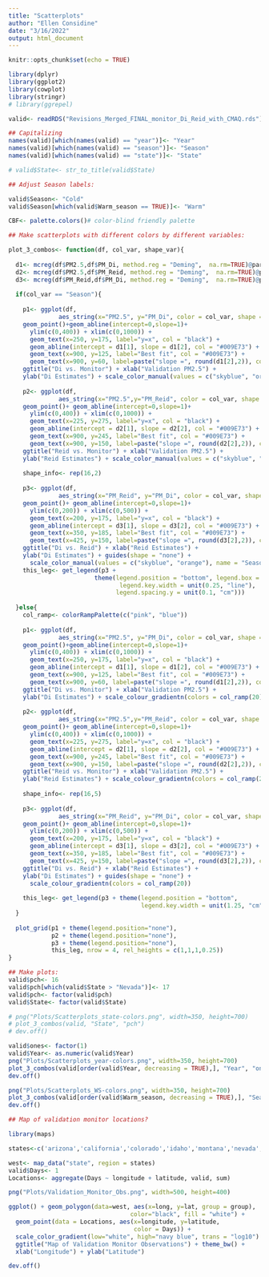 ---
title: "Scatterplots"
author: "Ellen Considine"
date: "3/16/2022"
output: html_document
---

```{r setup, include=FALSE}
knitr::opts_chunk$set(echo = TRUE)
```

```{r}
library(dplyr)
library(ggplot2)
library(cowplot)
library(stringr)
# library(ggrepel)

valid<- readRDS("Revisions_Merged_FINAL_monitor_Di_Reid_with_CMAQ.rds")

## Capitalizing
names(valid)[which(names(valid) == "year")]<- "Year"
names(valid)[which(names(valid) == "season")]<- "Season"
names(valid)[which(names(valid) == "state")]<- "State"

# valid$State<- str_to_title(valid$State)

## Adjust Season labels:

valid$Season<- "Cold"
valid$Season[which(valid$Warm_season == TRUE)]<- "Warm"

```

```{r}

CBF<- palette.colors()# color-blind friendly palette

## Make scatterplots with different colors by different variables:

plot_3_combos<- function(df, col_var, shape_var){
  
  d1<- mcreg(df$PM2.5,df$PM_Di, method.reg = "Deming",  na.rm=TRUE)@para
  d2<- mcreg(df$PM2.5,df$PM_Reid, method.reg = "Deming",  na.rm=TRUE)@para
  d3<- mcreg(df$PM_Reid,df$PM_Di, method.reg = "Deming",  na.rm=TRUE)@para
  
  if(col_var == "Season"){
    
    p1<- ggplot(df,
              aes_string(x="PM2.5", y="PM_Di", color = col_var, shape = shape_var))+
    geom_point()+geom_abline(intercept=0,slope=1)+ 
      ylim(c(0,400)) + xlim(c(0,1000)) +
      geom_text(x=250, y=175, label="y=x", col = "black") +
      geom_abline(intercept = d1[1], slope = d1[2], col = "#009E73") +
      geom_text(x=900, y=125, label="Best fit", col = "#009E73") + 
      geom_text(x=900, y=60, label=paste("slope =", round(d1[2],2)), col = "#009E73") +
    ggtitle("Di vs. Monitor") + xlab("Validation PM2.5") +
    ylab("Di Estimates") + scale_color_manual(values = c("skyblue", "orange"))
    
    p2<- ggplot(df,
              aes_string(x="PM2.5",y="PM_Reid", color = col_var, shape = shape_var))+
    geom_point()+ geom_abline(intercept=0,slope=1)+
      ylim(c(0,400)) + xlim(c(0,1000)) +
      geom_text(x=225, y=275, label="y=x", col = "black") +
      geom_abline(intercept = d2[1], slope = d2[2], col = "#009E73") +
      geom_text(x=900, y=245, label="Best fit", col = "#009E73") +
      geom_text(x=900, y=150, label=paste("slope =", round(d2[2],2)), col = "#009E73") +
    ggtitle("Reid vs. Monitor") + xlab("Validation PM2.5") +
    ylab("Reid Estimates") + scale_color_manual(values = c("skyblue", "orange")) 
    
    shape_info<- rep(16,2)
    
    p3<- ggplot(df,
              aes_string(x="PM_Reid", y="PM_Di", color = col_var, shape = shape_var))+
    geom_point()+ geom_abline(intercept=0,slope=1)+
      ylim(c(0,200)) + xlim(c(0,500)) +
      geom_text(x=200, y=175, label="y=x", col = "black") +
      geom_abline(intercept = d3[1], slope = d3[2], col = "#009E73") +
      geom_text(x=350, y=185, label="Best fit", col = "#009E73") +
      geom_text(x=425, y=150, label=paste("slope =", round(d3[2],2)), col = "#009E73") +
    ggtitle("Di vs. Reid") + xlab("Reid Estimates") +
    ylab("Di Estimates") + guides(shape = "none") +
      scale_color_manual(values = c("skyblue", "orange"), name = "Season") 
    this_leg<- get_legend(p3 +
                        theme(legend.position = "bottom", legend.box = "vertical",
                               legend.key.width = unit(0.25, "line"), 
                              legend.spacing.y = unit(0.1, "cm")))
    
  }else{
    col_ramp<- colorRampPalette(c("pink", "blue"))
    
    p1<- ggplot(df,
              aes_string(x="PM2.5", y="PM_Di", color = col_var, shape = shape_var))+
    geom_point()+geom_abline(intercept=0,slope=1)+
      ylim(c(0,400)) + xlim(c(0,1000)) +
      geom_text(x=250, y=175, label="y=x", col = "black") +
      geom_abline(intercept = d1[1], slope = d1[2], col = "#009E73") +
      geom_text(x=900, y=125, label="Best fit", col = "#009E73") +
      geom_text(x=900, y=60, label=paste("slope =", round(d1[2],2)), col = "#009E73") +
    ggtitle("Di vs. Monitor") + xlab("Validation PM2.5") +
    ylab("Di Estimates") + scale_colour_gradientn(colors = col_ramp(20))
    
    p2<- ggplot(df,
              aes_string(x="PM2.5",y="PM_Reid", color = col_var, shape = shape_var))+
    geom_point()+ geom_abline(intercept=0,slope=1)+
      ylim(c(0,400)) + xlim(c(0,1000)) +
      geom_text(x=225, y=275, label="y=x", col = "black") +
      geom_abline(intercept = d2[1], slope = d2[2], col = "#009E73") +
      geom_text(x=900, y=245, label="Best fit", col = "#009E73") +
      geom_text(x=900, y=150, label=paste("slope =", round(d2[2],2)), col = "#009E73") +
    ggtitle("Reid vs. Monitor") + xlab("Validation PM2.5") +
    ylab("Reid Estimates") + scale_colour_gradientn(colors = col_ramp(20))
    
    shape_info<- rep(16,5)
    
    p3<- ggplot(df,
              aes_string(x="PM_Reid", y="PM_Di", color = col_var, shape = shape_var))+
    geom_point()+ geom_abline(intercept=0,slope=1)+
      ylim(c(0,200)) + xlim(c(0,500)) +
      geom_text(x=200, y=175, label="y=x", col = "black") +
      geom_abline(intercept = d3[1], slope = d3[2], col = "#009E73") +
      geom_text(x=350, y=185, label="Best fit", col = "#009E73") +
      geom_text(x=425, y=150, label=paste("slope =", round(d3[2],2)), col = "#009E73") +
    ggtitle("Di vs. Reid") + xlab("Reid Estimates") +
    ylab("Di Estimates") + guides(shape = "none") + 
      scale_colour_gradientn(colors = col_ramp(20))
    
    this_leg<- get_legend(p3 + theme(legend.position = "bottom",
                                     legend.key.width = unit(1.25, "cm")))
  }
  
  plot_grid(p1 + theme(legend.position="none"),
            p2 + theme(legend.position="none"),
            p3 + theme(legend.position="none"),
            this_leg, nrow = 4, rel_heights = c(1,1,1,0.25))
}

## Make plots:
valid$pch<- 16
valid$pch[which(valid$State > "Nevada")]<- 17
valid$pch<- factor(valid$pch)
valid$State<- factor(valid$State)

# png("Plots/Scatterplots_state-colors.png", width=350, height=700)
# plot_3_combos(valid, "State", "pch")
# dev.off()

valid$ones<- factor(1)
valid$Year<- as.numeric(valid$Year)
png("Plots/Scatterplots_year-colors.png", width=350, height=700)
plot_3_combos(valid[order(valid$Year, decreasing = TRUE),], "Year", "ones")
dev.off()

png("Plots/Scatterplots_WS-colors.png", width=350, height=700)
plot_3_combos(valid[order(valid$Warm_season, decreasing = TRUE),], "Season", "ones")
dev.off()

```

```{r}
## Map of validation monitor locations?

library(maps)

states<-c('arizona','california','colorado','idaho','montana','nevada','new mexico','oregon','utah','washington','wyoming')

west<- map_data("state", region = states)
valid$Days<- 1
Locations<- aggregate(Days ~ longitude + latitude, valid, sum)

png("Plots/Validation_Monitor_Obs.png", width=500, height=400)

ggplot() + geom_polygon(data=west, aes(x=long, y=lat, group = group), 
                                  color="black", fill = "white") + 
  geom_point(data = Locations, aes(x=longitude, y=latitude, 
                                   color = Days)) +
  scale_color_gradient(low="white", high="navy blue", trans = "log10") +
  ggtitle("Map of Validation Monitor Observations") + theme_bw() +
  xlab("Longitude") + ylab("Latitude")

dev.off()

```



